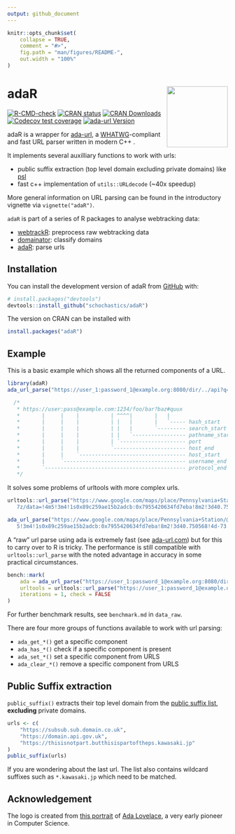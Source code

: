 ```yaml
---
output: github_document
---
```


<!-- README.md is generated from README.Rmd. Please edit that file -->

```r
knitr::opts_chunk$set(
    collapse = TRUE,
    comment = "#>",
    fig.path = "man/figures/README-",
    out.width = "100%"
)
```

# adaR <img src="man/figures/logo.png" align="right" height="139" alt="" />

<!-- badges: start -->
[![R-CMD-check](https://github.com/schochastics/adaR/actions/workflows/R-CMD-check.yaml/badge.svg)](https://github.com/schochastics/adaR/actions/workflows/R-CMD-check.yaml)
[![CRAN status](https://www.r-pkg.org/badges/version/adaR)](https://CRAN.R-project.org/package=adaR)
[![CRAN Downloads](http://cranlogs.r-pkg.org/badges/adaR)](https://CRAN.R-project.org/package=adaR)
[![Codecov test coverage](https://codecov.io/gh/schochastics/adaR/branch/main/graph/badge.svg)](https://app.codecov.io/gh/schochastics/adaR?branch=main)
[![ada-url Version](https://img.shields.io/badge/ada_url-2.7.0-blue)](https://github.com/ada-url/ada)
<!-- badges: end -->

adaR is a wrapper for [ada-url](https://github.com/ada-url/ada), a
[WHATWG](https://url.spec.whatwg.org/#url-parsing)-compliant and fast URL parser written in modern C++ .

It implements several auxilliary functions to work with urls:

- public suffix extraction (top level domain excluding private domains) like [psl](https://github.com/hrbrmstr/psl)
- fast c++ implementation of `utils::URLdecode` (~40x speedup)

More general information on URL parsing can be found in the introductory vignette via `vignette("adaR")`.

`adaR` is part of a series of R packages to analyse webtracking data:

- [webtrackR](https://github.com/schochastics/webtrackR): preprocess raw webtracking data
- [domainator](https://github.com/schochastics/domainator): classify domains
- [adaR](https://github.com/schochastics/adaR): parse urls

## Installation

You can install the development version of adaR from [GitHub](https://github.com/) with:

``` r
# install.packages("devtools")
devtools::install_github("schochastics/adaR")
```

The version on CRAN can be installed with
```r
install.packages("adaR")
```

## Example

This is a basic example which shows all the returned components of a URL.

```r
library(adaR)
ada_url_parse("https://user_1:password_1@example.org:8080/dir/../api?q=1#frag")
```

```c++
  /*
   * https://user:pass@example.com:1234/foo/bar?baz#quux
   *       |     |    |          | ^^^^|       |   |
   *       |     |    |          | |   |       |   `----- hash_start
   *       |     |    |          | |   |       `--------- search_start
   *       |     |    |          | |   `----------------- pathname_start
   *       |     |    |          | `--------------------- port
   *       |     |    |          `----------------------- host_end
   *       |     |    `---------------------------------- host_start
   *       |     `--------------------------------------- username_end
   *       `--------------------------------------------- protocol_end
   */
```

It solves some problems of urltools with more complex urls. 
```r
urltools::url_parse("https://www.google.com/maps/place/Pennsylvania+Station/@40.7519848,-74.0015045,14.
   7z/data=!4m5!3m4!1s0x89c259ae15b2adcb:0x7955420634fd7eba!8m2!3d40.750568!4d-73.993519")

ada_url_parse("https://www.google.com/maps/place/Pennsylvania+Station/@40.7519848,-74.0015045,14.7z/data=!4m
   5!3m4!1s0x89c259ae15b2adcb:0x7955420634fd7eba!8m2!3d40.750568!4d-73.993519")
```

A "raw" url parse using ada is extremely fast (see [ada-url.com](https://www.ada-url.com/)) but for this to carry over to R is tricky. 
The performance is still compatible with `urltools::url_parse` with the noted advantage in accuracy in some
practical circumstances.

```r
bench::mark(
    ada = ada_url_parse("https://user_1:password_1@example.org:8080/dir/../api?q=1#frag", decode = FALSE),
    urltools = urltools::url_parse("https://user_1:password_1@example.org:8080/dir/../api?q=1#frag"),
    iterations = 1, check = FALSE
)
```

For further benchmark results, see `benchmark.md` in `data_raw`.

There are four more groups of functions available to work with url parsing:

- `ada_get_*()` get a specific component 
- `ada_has_*()` check if a specific component is present
- `ada_set_*()` set a specific component from URLS
- `ada_clear_*()` remove a specific component from URLS

## Public Suffix extraction

`public_suffix()` extracts their top level domain from the [public suffix list](https://publicsuffix.org/), **excluding** private domains. 

```r
urls <- c(
    "https://subsub.sub.domain.co.uk",
    "https://domain.api.gov.uk",
    "https://thisisnotpart.butthisispartoftheps.kawasaki.jp"
)
public_suffix(urls)
```

If you are wondering about the last url. The list also contains wildcard suffixes such as `*.kawasaki.jp` which need to be matched.


## Acknowledgement

The logo is created from [this portrait](https://commons.wikimedia.org/wiki/File:Ada_Lovelace_portrait.jpg) of [Ada Lovelace](https://de.wikipedia.org/wiki/Ada_Lovelace), a very early pioneer in Computer Science.
